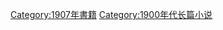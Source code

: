 {{cat year nav
| year = 1907
| cat = 長篇小說
| sortkey = 長篇小說
| article = 長篇小說
| in = 
}}

[[Category:1907年書籍|Category:1907年書籍]]
[[Category:1900年代长篇小说|Category:1900年代长篇小说]]
